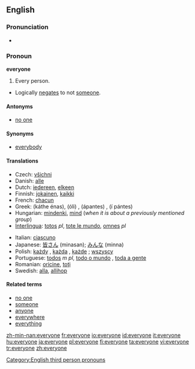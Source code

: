 ==English==

===Pronunciation===
*{{audio|en-us-everyone.ogg|Audio (US)}}

===Pronoun===
'''everyone'''

# Every person.
*Logically [[negates]] to not [[someone]].

====Antonyms====
*[[no one]]

====Synonyms====
*[[everybody]]

====Translations====
{{trans-top|every person}}
*Czech: [[všichni]] {{m}}
*Danish: [[alle]]
*Dutch: [[iedereen]], [[elkeen]]
*Finnish: [[jokainen]], [[kaikki]]
*French: [[chacun]]
*Greek: {{t+|el|κάθε ένας}} (káthe énas), {{t+|el|όλοι}} (óli) {{p}}, {{t+|el|άπαντες}} (ápantes) {{p}}, {{t+|el|οι πάντες}} (í pántes) {{p}}
*Hungarian: [[mindenki]], [[mind#Hungarian|mind]] (''when it is about a previously mentioned group'')
*[[Interlingua]]: [[totos]] ''pl'', [[tote le mundo]], [[omnes]] ''pl''
{{trans-mid}}
*Italian: [[ciascuno]]
*Japanese: [[皆さん]] (minasan); [[みんな]] (minna)
*Polish: [[każdy]] {{m}}, [[każda]] {{f}}, [[każde]] {{n}} ; [[wszyscy]]
*Portuguese: [[todos]] ''m pl'', [[todo o mundo]] {{m}}, [[toda a gente]] {{f}}
*Romanian: [[oricine]], [[toţi]]
*Swedish: [[alla]], [[allihop]]
{{trans-bottom}}

====Related terms====
*[[no one]]
*[[someone]]
*[[anyone]]
*[[everywhere]]
*[[everything]]

[[Category:English third person pronouns]]

[[zh-min-nan:everyone]]
[[fr:everyone]]
[[io:everyone]]
[[id:everyone]]
[[it:everyone]]
[[hu:everyone]]
[[ja:everyone]]
[[pl:everyone]]
[[fi:everyone]]
[[ta:everyone]]
[[vi:everyone]]
[[tr:everyone]]
[[zh:everyone]]